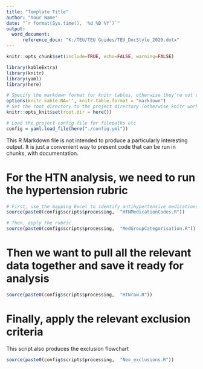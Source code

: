 ```yaml
---
title: "Template Title"
author: "Your Name"
date: "`r format(Sys.time(), '%d %B %Y')`"
output: 
  word_document:
      reference_docx: "K:/TEU/TEU Guides/TEU_DocStyle_2020.dotx"
---
```


```r
knitr::opts_chunk$set(include=TRUE, echo=FALSE, warning=FALSE)

library(kableExtra)
library(knitr)
library(yaml)
library(here)

# Specify the markdown format for knitr tables, otherwise they're not compatible with kableExtra
options(knitr.kable.NA='', knitr.table.format = "markdown")
# Set the root directory to the project directory (otherwise knitr works in the directory of the Rmd file by default)
knitr::opts_knit$set(root.dir = here())

# Load the project config file for filepaths etc
config = yaml.load_file(here("./config.yml"))


```

This R Markdown file is not intended to produce a particularly interesting output.
It is just a convenient way to present code that can be run in chunks, with documentation.

# For the HTN analysis, we need to run the hypertension rubric

```r

# First, use the mapping Excel to identify antihypertensive medications by code
source(paste0(config$scripts$processing,  "HTNMedicationCodes.R"))

# Then, apply the rubric
source(paste0(config$scripts$processing,  "MedGroupCategorisation.R"))

```

# Then we want to pull all the relevant data together and save it ready for analysis

```r

source(paste0(config$scripts$processing,  "HTNraw.R"))

```

# Finally, apply the relevant exclusion criteria

This script also produces the exclusion flowchart

```r

source(paste0(config$scripts$processing,  "Neo_exclusions.R"))

```